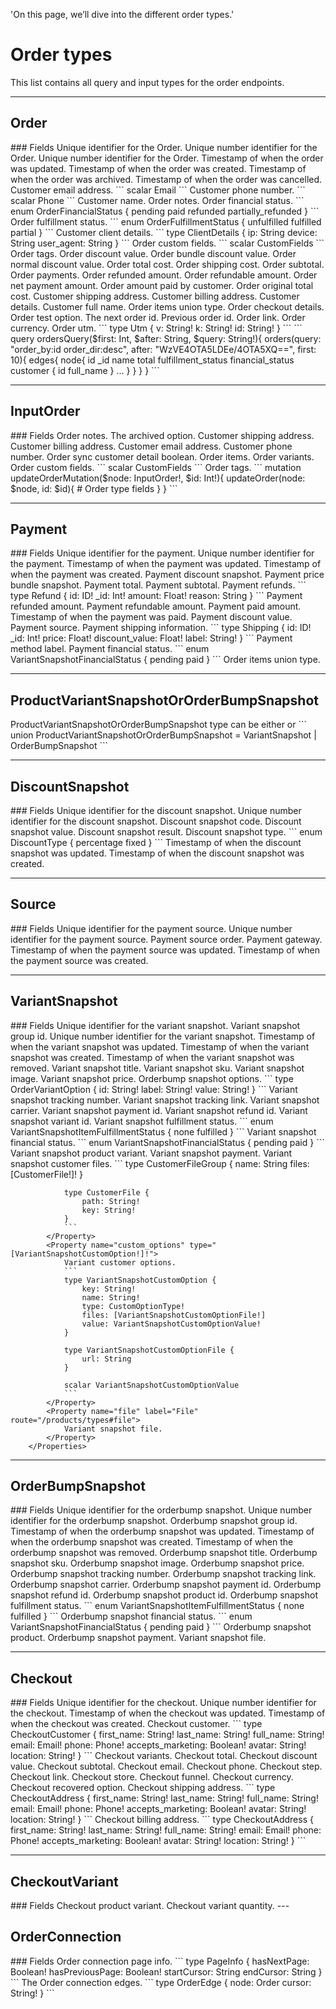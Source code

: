   'On this page, we’ll dive into the different order types.'

# Order types
This list contains all query and input types for the order endpoints.

---

## Order

<Row>
  <Col>
		### Fields
		<Properties> 
			<Property name="id" type="ID!">
				Unique identifier for the Order.
			</Property>
			<Property name="_id" type="Int!">
				Unique number identifier for the Order.
			</Property>
			<Property name="account_id" type="ID!">
				Unique number identifier for the Order.
			</Property>
			<Property name="updated_at" label="TimeStamp!" route='/other#timestamp'>
				Timestamp of when the order was updated.
			</Property>
			<Property name="created_at" label="TimeStamp!" route='/other#timestamp'>
				Timestamp of when the order was created.
			</Property>
			<Property name="archived_at" label="TimeStamp" route='/other#timestamp'>
				Timestamp of when the order was archived.
			</Property>
			<Property name="cancelled_at" label="TimeStamp" route='/other#timestamp'>
				Timestamp of when the order was cancelled.
			</Property>
			<Property name="email" type="Email!">
				Customer email address.
				```
				scalar Email
				```
			</Property>
			<Property name="phone" type="Phone!">
				Customer phone number.
				```
				scalar Phone
				```
			</Property>
			<Property name="name" type="String!">
				Customer name.
			</Property>
			<Property name="notes" type="String">
				Order notes.
			</Property>
			<Property name="financial_status" type="OrderFinancialStatus!">
				Order financial status.
				```
				enum OrderFinancialStatus {
					pending
					paid
					refunded
					partially_refunded
				}
				```
			</Property>
			<Property name="fulfillment_status" type="OrderFulfillmentStatus!">
				Order fulfillment status.
				```
				enum OrderFulfillmentStatus {
					unfulfilled
					fulfilled
					partial
				}
				```
			</Property>
			<Property name="client_details" type="ClientDetails!">
				Customer client details.
				```
				type ClientDetails {
					ip: String
					device: String
					user_agent: String
				}
				```
			</Property>
			<Property name="custom" type="CustomFields!">
				Order custom fields.
				```
				scalar CustomFields
				```
			</Property>
			<Property name="tags" type="[String!]!">
				Order tags. 
			</Property>
			<Property name="discount_value" type="Float!">
				Order discount value. 
			</Property>
			<Property name="bundle_discount_value" type="Float!">
				Order bundle discount value.
			</Property>
			<Property name="normal_discount_value" type="Float!">
				Order normal discount value.
			</Property>
			<Property name="total" type="Float!">
				Order total cost.
			</Property>
			<Property name="shipping" type="Float!">
				Order shipping cost.
			</Property>
			<Property name="subtotal" type="Float!">
				Order subtotal.
			</Property>
			<Property name="payments" label="[Payment!]!" route="/orders/types#payment">
				Order payments.
			</Property>
			<Property name="refunded_amount" type="Float!">
				Order refunded amount.
			</Property>
			<Property name="refundable" type="Float!">
				Order refundable amount.
			</Property>
			<Property name="net_payment" type="Float!">
				Order net payment amount.
			</Property>
			<Property name="paid_by_customer" type="Float!">
				Order amount paid by customer.
			</Property>
			<Property name="original_total" type="Float!">
				Order original total cost.
			</Property>
			<Property name="shipping_address" label="Address" route="/customers/types#address">
				Customer shipping address.
			</Property>
			<Property name="billing_address" label="Address" route="/customers/types#address">
				Customer billing address.
			</Property>
			<Property name="customer" label="Customer!"  route="/customers/types#customer">
				Customer details.
			</Property>
			<Property name="customer_full_name" type="String">
				Customer full name.
			</Property>
			<Property name="items" label="[ProductVariantSnapshotOrOrderBumpSnapshot!]!" route='/orders/types#product-variant-snapshot-or-order-bump-snapshot'>
				Order items union type.
			</Property>
			<Property name='checkout' label="Checkout" route="/orders/types#checkout">
				Order checkout details.
			</Property>
			<Property name="test" type="Boolean!">
				Order test option.
			</Property>
			<Property name="nextOrderID" type="ID">
				The next order id.
			</Property>
			<Property name="prevOrderID" type="ID">
				Previous order id.
			</Property>
			<Property name="link" type="String">
				Order link.
			</Property>
			<Property name="currency" type="String!">
				Order currency.
			</Property>
			<Property name="utm" type="[Utm!]">
				Order utm.
				```
				type Utm {
					v: String!
					k: String!
					id: String!
				}
				```
			</Property>
		</Properties>
  </Col>
  <Col sticky>
    <CodeGroup title="Request" tag="POST" label="https://services.lightfunnels.com/api/v2">
			```
			query ordersQuery($first: Int, $after: String, $query: String!){
				orders(query: "order_by:id order_dir:desc", after: "WzVE4OTA5LDEe/4OTA5XQ==", first: 10){
					edges{
						node{
							id
							_id
							name
							total
							fulfillment_status
							financial_status
							customer {
								id
								full_name
							}
							...
						}
					}
				}		
			}
			```
    </CodeGroup>
  </Col>
</Row>

---

## InputOrder

<Row>
  <Col>
		### Fields
		<Properties> 
			<Property name="notes" type="String">
				Order notes.
			</Property>
			<Property name="archived" type="Boolean">
				The archived option.
			</Property>
			<Property name="shipping_address" label="InputAddress" route="/customers/types#input-address">
				Customer shipping address.
			</Property>
			<Property name="billing_address" label="InputAddress" route="/customers/types#input-address">
				Customer billing address.
			</Property>
			<Property name="email" type="String">
				Customer email address.
			</Property>
			<Property name="phone" type="String">
				Customer phone number.
			</Property>
			<Property name="sync_customer_details" type="Boolean">
				Order sync customer detail boolean.
			</Property>
			<Property name="items" type="[ID!]">
				Order items.
			</Property>
			<Property name="variants" type="[Int!]">
				Order variants.
			</Property>
			<Property name="custom" type="CustomFields">
				Order custom fields.
				```
				scalar CustomFields
				```
			</Property>
			<Property name="tags" type="[String!]">
				Order tags. 
			</Property>
		</Properties>
  </Col>
  <Col sticky>
    <CodeGroup title="Request" tag="POST" label="https://services.lightfunnels.com/api/v2">
			```
			mutation updateOrderMutation($node: InputOrder!, $id: Int!){
				updateOrder(node: $node, id: $id){
					# Order type fields
				}
			}
			```
    </CodeGroup>
  </Col>
</Row>

---

## Payment

<Row>
  <Col>
		### Fields
		<Properties> 
			<Property name="id" type="ID!">
				Unique identifier for the payment.
			</Property>
			<Property name="_id" type="Int!">
				Unique number identifier for the payment.
			</Property>
			<Property name="updated_at" label="TimeStamp!" route='/other#timestamp'>
				Timestamp of when the payment was updated.
			</Property>
			<Property name="created_at" label="TimeStamp!" route='/other#timestamp'>
				Timestamp of when the payment was created.
			</Property>
			<Property name="discount_snapshot" label="DiscountSnapshot" route="/orders/types#discount-snapshot">
				Payment discount snapshot.
			</Property>
			<Property name="price_bundle_snapshot" label="[PriceBundleSnapshot!]!" route="/bundles/types#price-bundle-snapshot">
				Payment price bundle snapshot.
			</Property>
			<Property name="total" type="Float!">
				Payment total.
			</Property>
			<Property name="sub_total" type="Float!">
				Payment subtotal.
			</Property>
			<Property name="refunds" type="[Refund]">
				Payment refunds.
				```
				type Refund {
					id: ID!
					_id: Int!
					amount: Float!
					reason: String
				}
				```
			</Property>
			<Property name="refunded" type="Float!">
				Payment refunded amount.
			</Property>
			<Property name="refundable" type="Float!">
				Payment refundable amount.
			</Property>
			<Property name="paid" type="Float!">
				Payment paid amount.
			</Property>
			<Property name="paid_at" label="TimeStamp" route='/other#timestamp'>
				Timestamp of when the payment was paid.
			</Property>
			<Property name="discount_value" type="Float!">
				Payment discount value.
			</Property>
			<Property name="source" label="Source!" route="/orders/types#source">
				Payment source.
			</Property>
			<Property name="shipping" type="Shipping">
				Payment shipping information.
				```
				type Shipping {
					id: ID!
					_id: Int!
					price: Float!
					discount_value: Float!
					label: String!
				}
				```
			</Property>
			<Property name="paymentMethodLabel" type="String!">
				Payment method label.
			</Property>
			<Property name="financial_status" type="VariantSnapshotFinancialStatus">
				Payment financial status.
				```
				enum VariantSnapshotFinancialStatus {
					pending
					paid
				}
				```
			</Property>
			<Property name="items" label="[ProductVariantSnapshotOrOrderBumpSnapshot!]!" route='/orders/types#product-variant-snapshot-or-order-bump-snapshot'>
				Order items union type.
			</Property>
		</Properties>
  </Col>
</Row>

---

## ProductVariantSnapshotOrOrderBumpSnapshot

<Row>
  <Col>
	<Properties> 
		ProductVariantSnapshotOrOrderBumpSnapshot type can be either
		<Property label="VariantSnapshot" route="/orders/types#variant-snapshot"></Property> 
		or
		<Property label="OrderBumpSnapshot" route="/orders/types#order-bump-snapshot"></Property>
		```
		union ProductVariantSnapshotOrOrderBumpSnapshot = VariantSnapshot | OrderBumpSnapshot
		```
	</Properties> 
  </Col>
</Row>

---

## DiscountSnapshot

<Row>
  <Col>
		### Fields
		<Properties> 
			<Property name="id" type="ID!">
				Unique identifier for the discount snapshot.
			</Property>
			<Property name="_id" type="Int!">
				Unique number identifier for the discount snapshot.
			</Property>
			<Property name="code" type="String">
				Discount snapshot code.
			</Property>
			<Property name="value" type="Float">
				Discount snapshot value.
			</Property>
			<Property name="discount_result" type="Float">
				Discount snapshot result.
			</Property>
			<Property name="type" type="DiscountType">
				Discount snapshot type.
				```
				enum DiscountType {
					percentage
					fixed
				}
				```
			</Property>
			<Property name="updated_at" label="TimeStamp!" route='/other#timestamp'>
				Timestamp of when the discount snapshot was updated.
			</Property>
			<Property name="created_at" label="TimeStamp!" route='/other#timestamp'>
				Timestamp of when the discount snapshot was created.
			</Property>
		</Properties>
  </Col>
</Row>

---

## Source

<Row>
  <Col>
		### Fields
		<Properties> 
			<Property name="id" type="ID!">
				Unique identifier for the payment source.
			</Property>
			<Property name="_id" type="Int!">
				Unique number identifier for the payment source.
			</Property>
			<Property name="order" label="Order!" route="/orders/types#order">
				Payment source order.
			</Property>
			<Property name="payment_gateway" label="PaymentGateway!" route="/other#payment-gateway">
				Payment gateway.
			</Property>
			<Property name="updated_at" label="TimeStamp!" route='/other#timestamp'>
				Timestamp of when the payment source was updated.
			</Property>
			<Property name="created_at" label="TimeStamp!" route='/other#timestamp'>
				Timestamp of when the payment source was created.
			</Property>
		</Properties>
  </Col>
</Row>

---

## VariantSnapshot

<Row>
  <Col>
		### Fields
		<Properties> 
			<Property name="id" type="ID!">
				Unique identifier for the variant snapshot.
			</Property>
			<Property name="groupID" type="String!">
				Variant snapshot group id.
			</Property>
			<Property name="_id" type="Int!">
				Unique number identifier for the variant snapshot.
			</Property>
			<Property name="updated_at" label="TimeStamp!" route='/other#timestamp'>
				Timestamp of when the variant snapshot was updated.
			</Property>
			<Property name="created_at" label="TimeStamp!" route='/other#timestamp'>
				Timestamp of when the variant snapshot was created.
			</Property>
			<Property name="removed_at" type="TimeStamp">
				Timestamp of when the variant snapshot was removed.
			</Property>
			<Property name="title" type="String!">
				Variant snapshot title.
			</Property>
			<Property name="sku" type="String!">
				Variant snapshot sku.
			</Property>
			<Property name="image" label="Image" route="/other#image">
				Variant snapshot image.
			</Property>
			<Property name="price" type="Float!">
				Variant snapshot price.
			</Property>
			<Property name="options" type="[OrderVariantOption!]!">
				Orderbump snapshot options.
				```
				type OrderVariantOption {
					id: String!
					label: String!
					value: String!
				}
				```
			</Property>
			<Property name="tracking_number" type="String">
				Variant snapshot tracking number.
			</Property>
			<Property name="tracking_link" type="String">
				Variant snapshot tracking link.
			</Property>
			<Property name="carrier" type="String">
				Variant snapshot carrier.
			</Property>
			<Property name="payment_id" type="ID!">
				Variant snapshot payment id.
			</Property>
			<Property name="refund_id" type="ID">
				Variant snapshot refund id.
			</Property>
			<Property name="variant_id" type="ID">
				Variant snapshot variant id.
			</Property>
			<Property name="fulfillment_status" type="VariantSnapshotItemFulfillmentStatus!">
				Variant snapshot fulfillment status.
				```
				enum VariantSnapshotItemFulfillmentStatus {
					none
					fulfilled
				}
				```
			</Property>
			<Property name="financial_status" type="VariantSnapshotFinancialStatus!">
				Variant snapshot financial status.
				```
				enum VariantSnapshotFinancialStatus {
					pending
					paid
				}
				```
			</Property>
			<Property name="variant" label="ProductVariant" route="/products/types#product-variant">
				Variant snapshot product variant.
			</Property>
			<Property name="payment" label="Payment!" route="/orders/types#payment">
				Variant snapshot payment.
			</Property>
			<Property name="customer_files" type="[CustomerFileGroup!]!">
				Variant snapshot customer files.
				```
				type CustomerFileGroup {
					name: String
					files: [CustomerFile!]!
				}

				type CustomerFile {
					path: String!
					key: String!
				}
				```
			</Property>
			<Property name="custom_options" type="[VariantSnapshotCustomOption!]!">
				Variant customer options.
				```
				type VariantSnapshotCustomOption {
					key: String!
					name: String!
					type: CustomOptionType!
					files: [VariantSnapshotCustomOptionFile!]
					value: VariantSnapshotCustomOptionValue!
				}

				type VariantSnapshotCustomOptionFile {
					url: String
				}

				scalar VariantSnapshotCustomOptionValue
				```
			</Property>
			<Property name="file" label="File" route="/products/types#file">
				Variant snapshot file.
			</Property>
		</Properties>
  </Col>
</Row>

---

## OrderBumpSnapshot

<Row>
  <Col>
		### Fields
		<Properties> 
			<Property name="id" type="ID!">
				Unique identifier for the orderbump snapshot.
			</Property>
			<Property name="_id" type="Int!">
				Unique number identifier for the orderbump snapshot.
			</Property>
			<Property name="groupID" type="String!">
				Orderbump snapshot group id.
			</Property>
			<Property name="updated_at" label="TimeStamp!" route='/other#timestamp'>
				Timestamp of when the orderbump snapshot was updated.
			</Property>
			<Property name="created_at" label="TimeStamp!" route='/other#timestamp'>
				Timestamp of when the orderbump snapshot was created.
			</Property>
			<Property name="removed_at" type="TimeStamp">
				Timestamp of when the orderbump snapshot was removed.
			</Property>
			<Property name="title" type="String!">
				Orderbump snapshot title.
			</Property>
			<Property name="sku" type="String!">
				Orderbump snapshot sku.
			</Property>
			<Property name="image" label="Image" route="/other#image">
				Orderbump snapshot image.
			</Property>
			<Property name="price" type="Float!">
				Orderbump snapshot price.
			</Property>
			<Property name="tracking_number" type="String">
				Orderbump snapshot tracking number.
			</Property>
			<Property name="tracking_link" type="String">
				Orderbump snapshot tracking link.
			</Property>
			<Property name="carrier" type="String">
				Orderbump snapshot carrier.
			</Property>
			<Property name="payment_id" type="ID!">
				Orderbump snapshot payment id.
			</Property>
			<Property name="refund_id" type="ID">
				Orderbump snapshot refund id.
			</Property>
			<Property name="product_id" type="ID!">
				Orderbump snapshot product id.
			</Property>
			<Property name="fulfillment_status" type="VariantSnapshotItemFulfillmentStatus">
				Orderbump snapshot fulfillment status.
				```
				enum VariantSnapshotItemFulfillmentStatus {
					none
					fulfilled
				}
				```
			</Property>
			<Property name="financial_status" type="VariantSnapshotFinancialStatus!">
				Orderbump snapshot financial status.
				```
				enum VariantSnapshotFinancialStatus {
					pending
					paid
				}
				```
			</Property>
			<Property name="product" label="Product" route="/products/types#product">
				Orderbump snapshot product.
			</Property>
			<Property name="payment" label="Payment!" route="/orders/types#payment">
				Orderbump snapshot payment.
			</Property>
			<Property name="file" label="File" route="/products/types#file">
				Variant snapshot file.
			</Property>
		</Properties>
  </Col>
</Row>

---

## Checkout

<Row>
  <Col>
		### Fields
		<Properties> 
			<Property name="id" type="ID!">
				Unique identifier for the checkout.
			</Property>
			<Property name="_id" type="Int!">
				Unique number identifier for the checkout.
			</Property>
			<Property name="updated_at" label="TimeStamp!" route='/other#timestamp'>
				Timestamp of when the checkout was updated.
			</Property>
			<Property name="created_at" label="TimeStamp!" route='/other#timestamp'>
				Timestamp of when the checkout was created.
			</Property>
			<Property name="customer" type="CheckoutCustomer!">
				Checkout customer.
				```
				type CheckoutCustomer {
					first_name: String!
					last_name: String!
					full_name: String!
					email: Email!
					phone: Phone!
					accepts_marketing: Boolean!
					avatar: String!
					location: String!
				}
				```
			</Property>
			<Property name="variants" label="[CheckoutVariant!]!" route='/orders/types#checkout-variant'>
				Checkout variants.
			</Property>
			<Property name="total" type="Float!">
				Checkout total.
			</Property>
			<Property name="discount_value" type="Float!">
				Checkout discount value.
			</Property>
			<Property name="subtotal" type="Float">
				Checkout subtotal.
			</Property>
			<Property name="email" type="String">
				Checkout email.
			</Property>
			<Property name="phone" type="String">
				Checkout phone.
			</Property>
			<Property name="step" label="Step" route="/funnels/types#step">
				Checkout step.
			</Property>
			<Property name="link" type="String">
				Checkout link.
			</Property>
			<Property name="store" label="Store" route='/stores/types#store'>
				Checkout store.
			</Property>
			<Property name="funnel" label="Funnel" route='/funnels/types#funnel'>
				Checkout funnel.
			</Property>
			<Property name="currency" type="String!">
				Checkout currency.
			</Property>
			<Property name="recovered" type="Boolean">
				Checkout recovered option.
			</Property>
			<Property name="shipping_address" type="CheckoutAddress">
				Checkout shipping address.
				```
				type CheckoutAddress {
					first_name: String!
					last_name: String!
					full_name: String!
					email: Email!
					phone: Phone!
					accepts_marketing: Boolean!
					avatar: String!
					location: String!
				}
				```
			</Property>
			<Property name="billing_address" type="CheckoutAddress">
				Checkout billing address.
				```
				type CheckoutAddress {
					first_name: String!
					last_name: String!
					full_name: String!
					email: Email!
					phone: Phone!
					accepts_marketing: Boolean!
					avatar: String!
					location: String!
				}
				```
			</Property>
		</Properties>
  </Col>
</Row>

---

## CheckoutVariant 

<Row>
  <Col>
		### Fields
		<Properties> 
			<Property name='variant' label='ProductVariant' route="/products/types#product-variant">
				Checkout product variant.
			</Property>
			<Property name="quantity" type="Int!">
				Checkout variant quantity.
			</Property>
		</Properties> 
  </Col>
</Row>
---

## OrderConnection

<Row>
  <Col>
		### Fields
		<Properties> 
			<Property name="pageInfo" type="PageInfo!">
				Order connection page info.
				```
				type PageInfo {
					hasNextPage: Boolean!
					hasPreviousPage: Boolean!
					startCursor: String
					endCursor: String
				}
				```
			</Property>
			<Property name="edges" type="[OrderEdge]">
				The Order connection edges.
				```
				type OrderEdge {
					node: Order
					cursor: String!
				}
				```
			</Property>
		</Properties>
  </Col>
</Row>
